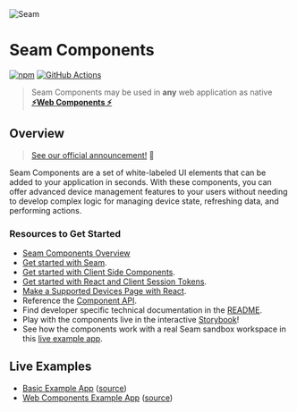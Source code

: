 
<style>
  {`
  .logo {
      width: 200px;
      margin-top: 40px;
      margin-bottom: 40px;
    }
  `}
</style>

<Meta title='Seam React Components' />

<img src={seamWordmarkS} alt='Seam' className='logo' />

# Seam Components

[![npm](https://img.shields.io/npm/v/@seamapi/react.svg)](https://www.npmjs.com/package/@seamapi/react)
[![GitHub Actions](https://github.com/seamapi/react/actions/workflows/check.yml/badge.svg)](https://github.com/seamapi/react/actions/workflows/check.yml)

> Seam Components may be used in **any** web application as native **[⚡Web Components ⚡](https://github.com/seamapi/react#with-native-web-components)**

## Overview

> [See our official announcement!](https://www.seam.co/blog/Introducing-Seam-Components_ce7e8985-2fe6-4780-8c60-055b34daee55) 🎉

Seam Components are a set of white-labeled UI elements that can be added to your application in seconds.
With these components, you can offer advanced device management features to your users without needing to develop complex logic for managing device state,
refreshing data, and performing actions.

### Resources to Get Started

- [Seam Components Overview](https://docs.seam.co/latest/seam-components/overview)
- [Get started with Seam](https://www.seam.co/).
- [Get started with Client Side Components](https://docs.seam.co/latest/seam-components/get-started-with-client-side-components).
- [Get started with React and Client Session Tokens](https://docs.seam.co/latest/seam-components/get-started-with-react-components-and-client-session-tokens).
- [Make a Supported Devices Page with React](https://docs.seam.co/latest/seam-components/make-a-supported-devices-page-with-react).
- Reference the [Component API](https://docs.seam.co/latest/seam-components/react-components).
- Find developer specific technical documentation in the [README](https://github.com/seamapi/react/).
- Play with the components live in the interactive [Storybook](https://react.seam.co/)!
- See how the components work with a real Seam sandbox workspace in this [live example app](https://react.seam.co/examples/basic/).

## Live Examples

- <a href='/examples/basic/'>Basic Example App</a> ([source](https://github.com/seamapi/react/tree/main/examples/basic/))
- <a href='/examples/web-components/'>Web Components Example App</a> ([source](https://github.com/seamapi/react/tree/main/examples/web-components/))
